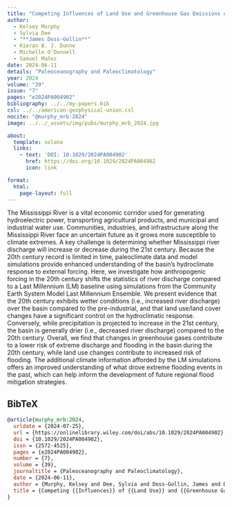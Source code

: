 ```yaml
---
title: "Competing Influences of Land Use and Greenhouse Gas Emissions on Mississippi River Basin Hydroclimate Simulated Over the Last Millennium"
author:
  - Kelsey Murphy
  - Sylvia Dee
  - "**James Doss-Gollin**"
  - Kieran B. J. Dunne
  - Michelle O’Donnell
  - Samuel Muñoz
date: 2024-06-11
details: "Paleoceanography and Paleoclimatology"
year: 2024
volume: "39"
issue: "7"
pages: "e2024PA004902"
bibliography: ../../my-papers.bib
csl: ../../american-geophysical-union.csl
nocite: "@murphy_mrb:2024"
image: ../../_assets/img/pubs/murphy_mrb_2024.jpg

about:
  template: solana
  links:
    - text: 'DOI: 10.1029/2024PA004902'
      href: https://doi.org/10.1029/2024PA004902
      icon: link

format:
  html:
    page-layout: full
---
```


The Mississippi River is a vital economic corridor used for generating hydroelectric power, transporting agricultural products, and municipal and industrial water use. Communities, industries, and infrastructure along the Mississippi River face an uncertain future as it grows more susceptible to climate extremes. A key challenge is determining whether Mississippi river discharge will increase or decrease during the 21st century. Because the 20th century record is limited in time, paleoclimate data and model simulations provide enhanced understanding of the basin's hydroclimate response to external forcing. Here, we investigate how anthropogenic forcing in the 20th century shifts the statistics of river discharge compared to a Last Millennium (LM) baseline using simulations from the Community Earth System Model Last Millennium Ensemble. We present evidence that the 20th century exhibits wetter conditions (i.e., increased river discharge) over the basin compared to the pre-industrial, and that land use/land cover changes have a significant control on the hydroclimatic response. Conversely, while precipitation is projected to increase in the 21st century, the basin is generally drier (i.e., decreased river discharge) compared to the 20th century. Overall, we find that changes in greenhouse gases contribute to a lower risk of extreme discharge and flooding in the basin during the 20th century, while land use changes contribute to increased risk of flooding. The additional climate information afforded by the LM simulations offers an improved understanding of what drove extreme flooding events in the past, which can help inform the development of future regional flood mitigation strategies.

## BibTeX

```bibtex
@article{murphy_mrb:2024,
  urldate = {2024-07-25},
  url = {https://onlinelibrary.wiley.com/doi/abs/10.1029/2024PA004902},
  doi = {10.1029/2024PA004902},
  issn = {2572-4525},
  pages = {e2024PA004902},
  number = {7},
  volume = {39},
  journaltitle = {Paleoceanography and Paleoclimatology},
  date = {2024-06-11},
  author = {Murphy, Kelsey and Dee, Sylvia and Doss-Gollin, James and Dunne, Kieran B. J. and O’Donnell, Michelle and Muñoz, Samuel},
  title = {Competing {{Influences}} of {{Land Use}} and {{Greenhouse Gas Emissions}} on {{Mississippi River Basin Hydroclimate Simulated Over}} the {{Last Millennium}}},
}
```